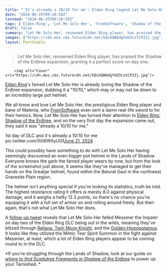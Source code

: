 ```yaml
---
title: "'It's already a 10/10 for me': Elden Ring legend Let Me Solo Her has high praise for Shadow of the Erdtree thanks to its greatest addition – a really big pot helmet"
date: "2024-06-25T09:28:58Z"
lastmod: "2024-06-25T09:28:58Z"
tags: ['Elden Ring', 'Let Me Solo Her', 'FromSoftware', 'Shadow of the Erdtree', 'Rellana, Twin Moon Knight', 'Golden Hippopotamus', 'Mimic Tear Spirit Summon', 'Scadutree Fragments']
draft: false
summary: "Let Me Solo Her, renowned Elden Ring player, has praised the Shadow of the Erdtree expansion, granting it a perfect score on day one."
images: ["https://cdn.mos.cms.futurecdn.net/kQsXQWbdgYdd3cstCP2Zj.jpg"]
layout: PostSimple
---
```

> Let Me Solo Her, renowned Elden Ring player, has praised the Shadow of the Erdtree expansion, granting it a perfect score on day one.


        <img alt="Cover" src="https://cdn.mos.cms.futurecdn.net/kQsXQWbdgYdd3cstCP2Zj.jpg"/>
        
[Elden Ring](https://www.gamesradar.com/elden-ring-guide/)'s famed Let Me Solo Her is already loving the Shadow of the Erdtree expansion, dubbing it a "10/10," which may or may not be down to an incredibly large pot helmet.

We all know and love Let Me Solo Her, the prestigious Elden Ring player and bane of Malenia, who [FromSoftware](https://www.gamesradar.com/tag/fromsoftware/) even sent a damn real-life sword to for their heroics. Now, Let Me Solo Her has turned their attention to [Elden Ring: Shadow of the Erdtree](https://www.gamesradar.com/games/action/shadow-of-the-erdtree-what-to-do-where-to-go-first/), and on the very first day the expansion came out, they said it was "already a 10/10 for me."

1st day of DLC and it's already a 10/10 for me pic.twitter.com/Xi06W5yUGf[June 21, 2024](https://twitter.com/TsuboiKlein/status/1803954625181028366)

This could possibly have something to do with Let Me Solo Her having seemingly discovered an even bigger pot helmet in the Lands of Shadow. Everyone knows the garb the famed player wears by now, but from the look of the screenshot just above, it seems like they've managed to get their hands on the Greatjar helmet, found within the Belurat Gaol in the northwest Gravesite Plain region.

The helmet isn't anything special if you're looking its statistics, truth be told. The highest resistance rating it offers is merely 8.0 against physical damage, and it weighs a hefty 12.3 points, so there's no chance you're equipping it with a full set of armor on and rolling around freely. But then again, that's not what Let Me Solo Her does.

A [follow-up tweet](https://x.com/TsuboiKlein/status/1804320940223828415) reveals that Let Me Solo Her felled Messmer the Impaler on day two of the Elden Ring DLC being out in the wilds, meaning they've blitzed through [Rellana, Twin Moon Knight](https://www.gamesradar.com/games/action/elden-ring-shadow-of-the-erdtree-rellana-twin-moon-knight/), and the [Golden Hippopotamus](https://www.gamesradar.com/games/action-rpg/shadow-of-the-erdtree-golden-hippopotamus/?utm_medium=social&utm_campaign=socialflow&utm_source=twitter.com&utm_content=gamesradar). It looks like they utilized the Mimic Tear Spirit Summon in the fight against Messmer, at least, which a lot of Elden Ring players appear to be coming round to in the DLC.

*If you're struggling through the Lands of Shadow, look at our guide on *[<em>where to find Scadutree Fragments in Shadow of the Erdtree</em>](https://www.gamesradar.com/games/action-rpg/shadow-of-the-erdtree-scadutree-fragments/)* to power up your Tarnished. *
        
